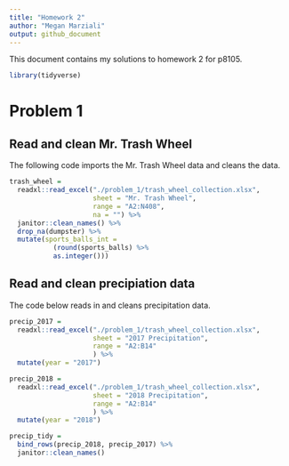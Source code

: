 ```yaml
---
title: "Homework 2"
author: "Megan Marziali"
output: github_document
---
```


This document contains my solutions to homework 2 for p8105.

```r
library(tidyverse)
```

# Problem 1

## Read and clean Mr. Trash Wheel

The following code imports the Mr. Trash Wheel data and cleans the data.

```r
trash_wheel = 
  readxl::read_excel("./problem_1/trash_wheel_collection.xlsx", 
                     sheet = "Mr. Trash Wheel",
                     range = "A2:N408",
                     na = "") %>% 
  janitor::clean_names() %>% 
  drop_na(dumpster) %>% 
  mutate(sports_balls_int = 
           (round(sports_balls) %>% 
           as.integer()))
```

## Read and clean precipiation data

The code below reads in and cleans precipitation data.

```r
precip_2017 = 
  readxl::read_excel("./problem_1/trash_wheel_collection.xlsx",
                     sheet = "2017 Precipitation",
                     range = "A2:B14"
                     ) %>% 
  mutate(year = "2017")

precip_2018 = 
  readxl::read_excel("./problem_1/trash_wheel_collection.xlsx",
                     sheet = "2018 Precipitation",
                     range = "A2:B14"
                     ) %>% 
  mutate(year = "2018")

precip_tidy = 
  bind_rows(precip_2018, precip_2017) %>% 
  janitor::clean_names()
```


